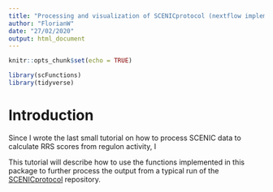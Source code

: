 ```yaml
---
title: "Processing and visualization of SCENICprotocol (nextflow implementation) results"
author: "FlorianW"
date: "27/02/2020"
output: html_document
---
```


```r
knitr::opts_chunk$set(echo = TRUE)
```


```r
library(scFunctions)
library(tidyverse)
```


# Introduction 

Since I wrote the last small tutorial on how to process SCENIC data to calculate RRS scores from regulon activity, I 

This tutorial will describe how to use the functions implemented in this package to further process the output from a typical run of the [SCENICprotocol](https://github.com/aertslab/SCENIC) repository. 
